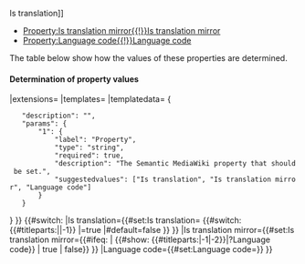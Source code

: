 <noinclude>
{{X/Template
|description=This template sets certain Semantic MediaWiki properties. It can set the following properties:

* [[Property:Is translation{{!}}Is translation]]
* [[Property:Is translation mirror{{!}}Is translation mirror]]
* [[Property:Language code{{!}}Language code]]

The table below show how the values of these properties are determined.

==== Determination of property values ====

{{{!}} class="wikitable w-100"
! style="width:15%" {{!}} Property
! style="width:30%" {{!}} Description
! style="width:55%" {{!}} Code
{{!}}-
{{!}}[[Property:Is translation{{!}}Is translation]]
{{!}}<p class="mb-3">Whether the page on which this template is located is a translated page. E.g.:</p>

*'''Page''' → <code>false</code>
*Page'''/de''' → <code>true</code> 
*Page'''/en''' → <code>true</code> 
The code works because the template location moves with the translation.
{{!}}<div class="code" style="white-space:pre-wrap"><nowiki>{{#set:Is translation</nowiki><br><nowiki>  {{#switch: {{#titleparts:{{ROOTPAGENAME}}||-1}}</nowiki><br>     <nowiki>|{{PAGELANGUAGE}}=true</nowiki><br>     <nowiki>|#default=false</nowiki><br>  <nowiki>}}</nowiki><br><nowiki>}}</nowiki></div>
{{!}}-
{{!}}[[Property:Is translation mirror{{!}}Is translation mirror]]
{{!}}<p class="mb-3">Whether the page language is the same as its root page. E.g., when the page language of '''Page''' is <code>en</code>:</p>

*'''Page''' → <code>false</code> 
*Page/'''de''' → <code>false</code>
*Page'''/en'''  → <code>true</code>
The code works because the template location moves with the translation.
{{!}}<div class="code" style="white-space:pre-wrap"><nowiki>{{#set:Is translation mirror=</nowiki><br>    <nowiki>{{#ifeq:</nowiki><br>        <nowiki>{{PAGELANGUAGE}} | </nowiki><br>        <nowiki>{{#show: {{#titleparts:{{ROOTPAGENAME}}|-1|-2}}|?Language code}}</nowiki><br>    <nowiki>|true</nowiki><br>    <nowiki>|false</nowiki><br>    <nowiki>}}</nowiki>
<nowiki>}}</nowiki></div>
{{!}}-
{{!}}[[Property:Language code{{!}}Language code]]
{{!}}The page language of the page on which this template is located.
{{!}}<code><nowiki>{{#set:Language code= {{PAGELANGUAGE}} }}</nowiki></code>
{{!}}}
|extensions=
{{X/Template/Extension|extension=Semantic_MediaWiki}}
|templates=
{{X/Template/Template|1|template=X/DisplayCat}}
{{X/Template/Template|1|template=X/MyProfile/Header}}
{{X/Template/Template|2|template=X/SetProperty}}
|templatedata=
<templatedata>
{
    "description": "",
    "params": {
        "1": {
            "label": "Property",
            "type": "string",
            "required": true,
            "description": "The Semantic MediaWiki property that should be set.",
            "suggestedvalues": ["Is translation", "Is translation mirror", "Language code"]
        }
    }
}
</templatedata>
}}</noinclude><includeonly><!--
-->{{#switch: {{{1}}}
|Is translation={{#set:Is translation=
{{#switch: {{#titleparts:{{ROOTPAGENAME}}||-1}}
|{{PAGELANGUAGE}}=true
|#default=false
}}
}}
|Is translation mirror={{#set:Is translation mirror={{#ifeq: {{PAGELANGUAGE}} | {{#show: {{#titleparts:{{ROOTPAGENAME}}|-1|-2}}|?Language code}} | true | false}} }}
|Language code={{#set:Language code={{PAGELANGUAGE}}}}
}}</includeonly>